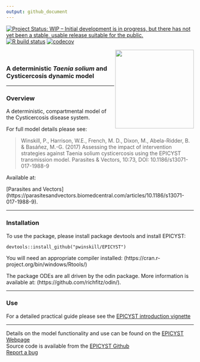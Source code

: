 ```yaml
---
output: github_document
---
```


<!-- badges: start -->
[![Project Status: WIP – Initial development is in progress, but there has not yet been a stable, usable release suitable for the public.](https://www.repostatus.org/badges/latest/wip.svg)](https://www.repostatus.org/#wip)
[![R build status](https://github.com/pwinskill/EPICYST/workflows/R-CMD-check/badge.svg)](https://github.com/pwinskill/EPICYST/actions)
[![codecov](https://codecov.io/gh/pwinskill/EPICYST/branch/master/graph/badge.svg)](https://codecov.io/gh/pwinskill/EPICYST)
<!-- badges: end -->

<img src='man/figures/logo.png' align="right" height="211" />  


<br />


### A deterministic *Taenia solium* and Cysticercosis dynamic model


-----
  
### Overview
A deterministic, compartmental model of the Cysticercosis disease system.

For full model details please see:

> Winskill, P., Harrison, W.E., French, M. D., Dixon, M., Abela-Ridder, B. & Basáñez, M.-G. (2017) Assessing the impact of intervention strategies against Taenia solium cysticercosis using the EPICYST transmission model. Parasites & Vectors, 10:73, DOI: 10.1186/s13071-017-1988-9

Available at:

[Parasites and Vectors] (https://parasitesandvectors.biomedcentral.com/articles/10.1186/s13071-017-1988-9).
    
-----
  
### Installation
To use the package, please install package devtools and install EPICYST:

`devtools::install_github("pwinskill/EPICYST")`

You will need an appropriate compiler installed:
(https://cran.r-project.org/bin/windows/Rtools/)

The package ODEs are all driven by the odin package. More information is available at:
(https://github.com/richfitz/odin/).
    
-----

### Use

For a detailed practical guide please see the [EPICYST introduction vignette](https://pwinskill.github.io/EPICYST/articles)
  
----
  
Details on the model functionality and use can be found on the [EPICYST Webpage](https://pwinskill.github.io/EPICYST/)  
Source code is available from the [EPICYST Github](https://github.com/pwinskill/EPICYST/)  
[Report a bug](https://github.com/pwinskill/EPICYST/issues)

